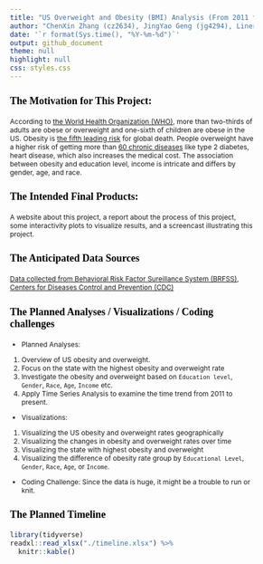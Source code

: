 ```yaml
---
title: "US Overweight and Obesity (BMI) Analysis (From 2011 to Present)"
author: "ChenXin Zhang (cz2634), JingYao Geng (jg4294), Liner Ge (lg3156), YiFan Su (ys3394)"
date: '`r format(Sys.time(), "%Y-%m-%d")`'
output: github_document
theme: null
highlight: null
css: styles.css
---
```


<style type="text/css">

body{ /* Normal  */
      font-size: 12px;
  }
td {  /* Table  */
  font-size: 8px;
}
h1.title {
  font-size: 35px;
  color: DarkRed;
}
h1 { /* Header 1 */
  font-size: 25px;
  color: Black;
}
h2 { /* Header 2 */
    font-size: 22px;
  color: Black;
}
h3 { /* Header 3 */
  font-size: 18px;
  font-family: "Times New Roman", Times, serif;
  color: Black;
}
code.r{ /* Code block */
    font-size: 12px;
}
pre { /* Code block - determines code spacing between lines */
    font-size: 14px;
}
</style>

### The Motivation for This Project:
According to [the World Health Organization (WHO)](https://www.who.int/news-room/fact-sheets/detail/obesity-and-overweight), more than two-thirds of adults are obese or overweight and one-sixth of children are obese in the US. Obesity is [the fifth leading risk](https://easo.org/media-portal/statistics/) for global death. People overweight have a higher risk of getting more than [60 chronic diseases](https://www.healthline.com/health/obesity-facts) like type 2 diabetes, heart disease, which also increases the medical cost. The association between obesity and education level, income is intricate and differs by gender, age, and race.

### The Intended Final Products:
A website about this project, a report about the process of this project, some interactivity plots to visualize results, and a screencast illustrating this project.

### The Anticipated Data Sources
[Data collected from Behavioral Risk Factor Sureillance System (BRFSS)](https://chronicdata.cdc.gov/Behavioral-Risk-Factors/BRFSS-Table-of-Overweight-and-Obesity-BMI-/fqb7-mgjf), [Centers for Diseases Control and Prevention (CDC)](https://www.cdc.gov/obesity/data/prevalence-maps.html#age)


### The Planned Analyses / Visualizations / Coding challenges

* Planned Analyses: 
1. Overview of US obesity and overweight.
2. Focus on the state with the highest obesity and overweight rate
3. Investigate the obesity and overweight based on `Education level`, `Gender`, `Race`, `Age`, `Income` etc.
4. Apply Time Series Analysis to examine the time trend from 2011 to present.
* Visualizations:
1. Visualizing the US obesity and overweight rates geographically
2. Visualizing the changes in obesity and overweight rates over time
3. Visualizing the state with highest obesity and overweight
4. Visualizing the difference of obesity rate group by `Educational Level`,  `Gender`, `Race`, `Age`, or `Income`. 
* Coding Challenge:
Since the data is huge, it might be a trouble to run or knit.

### The Planned Timeline

```r
library(tidyverse)
readxl::read_xlsx("./timeline.xlsx") %>% 
  knitr::kable()
```


